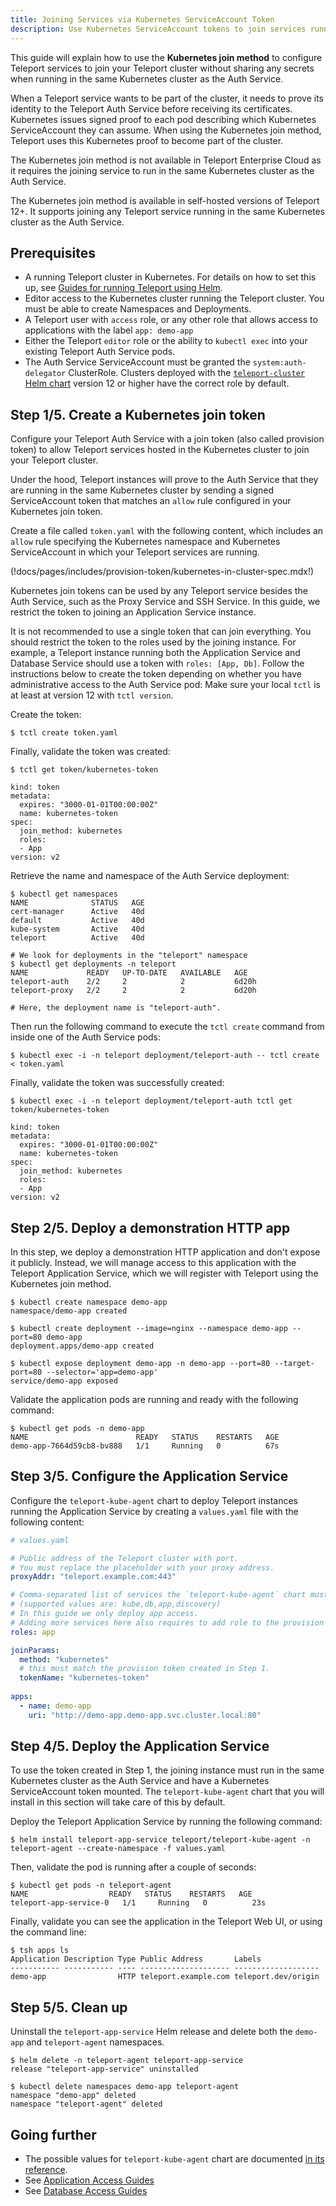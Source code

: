 ```yaml
---
title: Joining Services via Kubernetes ServiceAccount Token
description: Use Kubernetes ServiceAccount tokens to join services running in the same Kubernetes cluster as the Auth Service.
---
```


This guide will explain how to use the **Kubernetes join method** to configure
Teleport services to join your Teleport cluster without sharing any
secrets when running in the same Kubernetes cluster as the Auth Service.

When a Teleport service wants to be part of the cluster, it needs to prove
its identity to the Teleport Auth Service before receiving its certificates.
Kubernetes issues signed proof to each pod describing which Kubernetes
ServiceAccount they can assume. When using the Kubernetes join
method, Teleport uses this Kubernetes proof to become part of the cluster.

<Notice type="warning">

The Kubernetes join method is not available in Teleport Enterprise Cloud as it requires the
joining service to run in the same Kubernetes cluster as the Auth Service.

</Notice>

The Kubernetes join method is available in self-hosted versions of Teleport 12+.
It supports joining any Teleport service running in the same Kubernetes cluster
as the Auth Service.

## Prerequisites

- A running Teleport cluster in Kubernetes. For details on how to set this up,
  see [Guides for running Teleport using Helm](../../../admin-guides/deploy-a-cluster/helm-deployments.mdx).
- Editor access to the Kubernetes cluster running the Teleport cluster.
  You must be able to create Namespaces and Deployments.
- A Teleport user with `access` role, or any other role that allows access to
  applications with the label `app: demo-app`
- Either the Teleport `editor` role or the ability to `kubectl exec` into your
  existing Teleport Auth Service pods.
- The Auth Service ServiceAccount must be granted the `system:auth-delegator`
  ClusterRole. Clusters deployed with the [`teleport-cluster` Helm
  chart](../../../reference/helm-reference/teleport-cluster.mdx) version 12 or
  higher have the correct role by default.

## Step 1/5. Create a Kubernetes join token

Configure your Teleport Auth Service with a join token (also called provision
token) to allow Teleport services hosted in the Kubernetes cluster to
join your Teleport cluster.

Under the hood, Teleport instances will prove to the Auth Service that
they are running in the same Kubernetes cluster by sending a signed ServiceAccount
token that matches an `allow` rule configured in your Kubernetes join token.

Create a file called `token.yaml` with the following content, which includes
an `allow` rule specifying the Kubernetes namespace and Kubernetes
ServiceAccount in which your Teleport services are running.

(!docs/pages/includes/provision-token/kubernetes-in-cluster-spec.mdx!)

Kubernetes join tokens can be used by any Teleport service besides the Auth Service, such as the Proxy Service and SSH Service. In this
guide, we restrict the token to joining an Application Service instance.

It is not recommended to use a single token that can join everything. You should
restrict the token to the roles used by the joining instance. For example, a Teleport
instance running both the Application Service and Database Service should use a token with
`roles: [App, Db]`.
Follow the instructions below to create the token depending on whether you have administrative access to the Auth Service pod:
<Tabs>
<TabItem label="Using tctl locally as your current user">
Make sure your local `tctl` is at least at version 12 with `tctl version`.

Create the token:

```code
$ tctl create token.yaml
```

Finally, validate the token was created:

```code
$ tctl get token/kubernetes-token

kind: token
metadata:
  expires: "3000-01-01T00:00:00Z"
  name: kubernetes-token
spec:
  join_method: kubernetes
  roles:
  - App
version: v2
```

</TabItem>
<TabItem label="Using tctl on the Auth Service as an admin">
Retrieve the name and namespace of the Auth Service deployment:

```code
$ kubectl get namespaces
NAME              STATUS   AGE
cert-manager      Active   40d
default           Active   40d
kube-system       Active   40d
teleport          Active   40d

# We look for deployments in the "teleport" namespace
$ kubectl get deployments -n teleport
NAME             READY   UP-TO-DATE   AVAILABLE   AGE
teleport-auth    2/2     2            2           6d20h
teleport-proxy   2/2     2            2           6d20h

# Here, the deployment name is "teleport-auth".
```

Then run the following command to execute the `tctl create` command from inside
one of the Auth Service pods:

```code
$ kubectl exec -i -n teleport deployment/teleport-auth -- tctl create < token.yaml
```

Finally, validate the token was successfully created:

```code
$ kubectl exec -i -n teleport deployment/teleport-auth tctl get token/kubernetes-token

kind: token
metadata:
  expires: "3000-01-01T00:00:00Z"
  name: kubernetes-token
spec:
  join_method: kubernetes
  roles:
  - App
version: v2
```

</TabItem>
</Tabs>

## Step 2/5. Deploy a demonstration HTTP app

In this step, we deploy a demonstration HTTP application and don't expose it
publicly. Instead, we will manage access to this application with the Teleport
Application Service, which we will register with Teleport using the Kubernetes
join method.

```code
$ kubectl create namespace demo-app
namespace/demo-app created

$ kubectl create deployment --image=nginx --namespace demo-app --port=80 demo-app
deployment.apps/demo-app created

$ kubectl expose deployment demo-app -n demo-app --port=80 --target-port=80 --selector='app=demo-app'
service/demo-app exposed
```

Validate the application pods are running and ready with the following command:

```code
$ kubectl get pods -n demo-app
NAME                        READY   STATUS    RESTARTS   AGE
demo-app-7664d59cb8-bv888   1/1     Running   0          67s
```

## Step 3/5. Configure the Application Service


Configure the `teleport-kube-agent` chart to deploy Teleport instances running
the Application Service by creating a `values.yaml` file with the
following content:

```yaml
# values.yaml

# Public address of the Teleport cluster with port.
# You must replace the placeholder with your proxy address.
proxyAddr: "teleport.example.com:443"

# Comma-separated list of services the `teleport-kube-agent` chart must run
# (supported values are: kube,db,app,discovery)
# In this guide we only deploy app access.
# Adding more services here also requires to add role to the provision token created in step 1.
roles: app

joinParams:
  method: "kubernetes"
  # this must match the provision token created in Step 1.
  tokenName: "kubernetes-token"
  
apps:
  - name: demo-app
    uri: "http://demo-app.demo-app.svc.cluster.local:80"
```

## Step 4/5. Deploy the Application Service

To use the token created in Step 1, the joining instance must run in the same
Kubernetes cluster as the Auth Service and have a Kubernetes ServiceAccount
token mounted.
The `teleport-kube-agent` chart that you will install in this section will take care of this by default.

Deploy the Teleport Application Service by running the following command:

```code
$ helm install teleport-app-service teleport/teleport-kube-agent -n teleport-agent --create-namespace -f values.yaml
```

Then, validate the pod is running after a couple of seconds:

```code
$ kubectl get pods -n teleport-agent
NAME                  READY   STATUS    RESTARTS   AGE
teleport-app-service-0   1/1     Running   0          23s
```

Finally, validate you can see the application in the Teleport Web UI, or using
the command line:

```code
$ tsh apps ls
Application Description Type Public Address       Labels              
----------- ----------- ---- -------------------- ------------------- 
demo-app                HTTP teleport.example.com teleport.dev/origin 
```

## Step 5/5. Clean up

Uninstall the `teleport-app-service` Helm release and delete both the `demo-app`
and `teleport-agent` namespaces.

```code
$ helm delete -n teleport-agent teleport-app-service
release "teleport-app-service" uninstalled

$ kubectl delete namespaces demo-app teleport-agent
namespace "demo-app" deleted
namespace "teleport-agent" deleted
```

## Going further

- The possible values for `teleport-kube-agent` chart are documented
  [in its reference](../../../reference/helm-reference/teleport-kube-agent.mdx).
- See [Application Access Guides](../../application-access/guides.mdx)
- See [Database Access Guides](../../database-access/guides.mdx)

